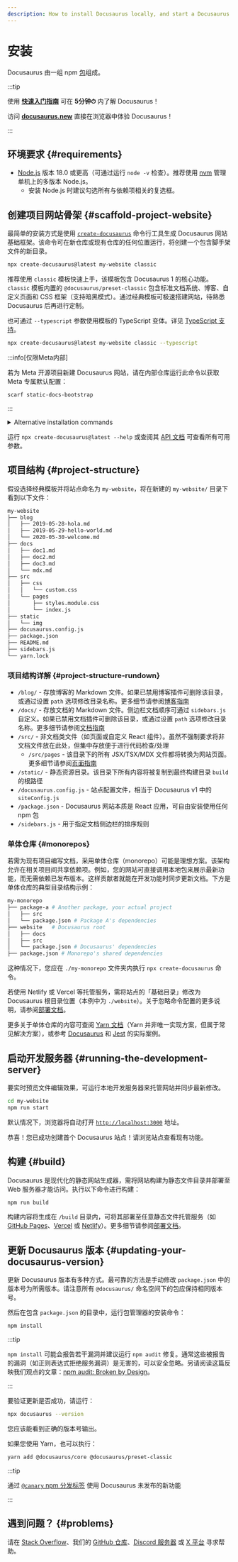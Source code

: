 ```yaml
---
description: How to install Docusaurus locally, and start a Docusaurus site in no time.
---
```


# 安装


Docusaurus 由一组 npm [包](https://github.com/facebook/docusaurus/tree/main/packages)组成。

:::tip

使用 **[快速入门指南](introduction.mdx#fast-track)** 可在 **5分钟⏱** 内了解 Docusaurus！

访问 **[docusaurus.new](https://docusaurus.new)** 直接在浏览器中体验 Docusaurus！

:::

## 环境要求 {#requirements}

- [Node.js](https://nodejs.org/en/download/) 版本 18.0 或更高（可通过运行 `node -v` 检查）。推荐使用 [nvm](https://github.com/nvm-sh/nvm) 管理单机上的多版本 Node.js。
  - 安装 Node.js 时建议勾选所有与依赖项相关的复选框。

## 创建项目网站骨架 {#scaffold-project-website}

最简单的安装方式是使用 [`create-docusaurus`](./api/misc/create-docusaurus.mdx) 命令行工具生成 Docusaurus 网站基础框架。该命令可在新仓库或现有仓库的任何位置运行，将创建一个包含脚手架文件的新目录。

```bash
npx create-docusaurus@latest my-website classic
```

推荐使用 `classic` 模板快速上手，该模板包含 Docusaurus 1 的核心功能。`classic` 模板内置的 `@docusaurus/preset-classic` 包含标准文档系统、博客、自定义页面和 CSS 框架（支持暗黑模式）。通过经典模板可极速搭建网站，待熟悉 Docusaurus 后再进行定制。

也可通过 `--typescript` 参数使用模板的 TypeScript 变体。详见 [TypeScript 支持](./typescript-support.mdx)。

```bash
npx create-docusaurus@latest my-website classic --typescript
```

:::info[仅限Meta内部]

若为 Meta 开源项目新建 Docusaurus 网站，请在内部仓库运行此命令以获取 Meta 专属默认配置：

```bash
scarf static-docs-bootstrap
```

:::

<details>
  <summary>Alternative installation commands</summary>

You can also initialize a new project using your preferred project manager:

```bash npm2yarn
npm init docusaurus
```

</details>

运行 `npx create-docusaurus@latest --help` 或查阅其 [API 文档](./api/misc/create-docusaurus.mdx) 可查看所有可用参数。

## 项目结构 {#project-structure}

假设选择经典模板并将站点命名为 `my-website`，将在新建的 `my-website/` 目录下看到以下文件：

```bash
my-website
├── blog
│   ├── 2019-05-28-hola.md
│   ├── 2019-05-29-hello-world.md
│   └── 2020-05-30-welcome.md
├── docs
│   ├── doc1.md
│   ├── doc2.md
│   ├── doc3.md
│   └── mdx.md
├── src
│   ├── css
│   │   └── custom.css
│   └── pages
│       ├── styles.module.css
│       └── index.js
├── static
│   └── img
├── docusaurus.config.js
├── package.json
├── README.md
├── sidebars.js
└── yarn.lock
```

### 项目结构详解 {#project-structure-rundown}

- `/blog/` - 存放博客的 Markdown 文件。如果已禁用博客插件可删除该目录，或通过设置 `path` 选项修改目录名称。更多细节请参阅[博客指南](blog.mdx)
- `/docs/` - 存放文档的 Markdown 文件。侧边栏文档顺序可通过 `sidebars.js` 自定义。如果已禁用文档插件可删除该目录，或通过设置 `path` 选项修改目录名称。更多细节请参阅[文档指南](./guides/docs/docs-introduction.mdx)
- `/src/` - 非文档类文件（如页面或自定义 React 组件）。虽然不强制要求将非文档文件放在此处，但集中存放便于进行代码检查/处理
  - `/src/pages` - 该目录下的所有 JSX/TSX/MDX 文件都将转换为网站页面。更多细节请参阅[页面指南](guides/creating-pages.mdx)
- `/static/` - 静态资源目录。该目录下所有内容将被复制到最终构建目录 `build` 的根路径
- `/docusaurus.config.js` - 站点配置文件，相当于 Docusaurus v1 中的 `siteConfig.js`
- `/package.json` - Docusaurus 网站本质是 React 应用，可自由安装使用任何 npm 包
- `/sidebars.js` - 用于指定文档侧边栏的排序规则

### 单体仓库 {#monorepos}

若需为现有项目编写文档，采用单体仓库（monorepo）可能是理想方案。该架构允许在相关项目间共享依赖项。例如，您的网站可直接调用本地包来展示最新功能，而无需依赖已发布版本。这样贡献者就能在开发功能时同步更新文档。下方是单体仓库的典型目录结构示例：

```bash
my-monorepo
├── package-a # Another package, your actual project
│   ├── src
│   └── package.json # Package A's dependencies
├── website   # Docusaurus root
│   ├── docs
│   ├── src
│   └── package.json # Docusaurus' dependencies
├── package.json # Monorepo's shared dependencies
```

这种情况下，您应在 `./my-monorepo` 文件夹内执行 `npx create-docusaurus` 命令。

若使用 Netlify 或 Vercel 等托管服务，需将站点的「基础目录」修改为 Docusaurus 根目录位置（本例中为 `./website`）。关于忽略命令配置的更多说明，请参阅[部署文档](./deployment.mdx#deploying-to-netlify)。

更多关于单体仓库的内容可查阅 [Yarn 文档](https://yarnpkg.com/features/workspaces)（Yarn 并非唯一实现方案，但属于常见解决方案），或参考 [Docusaurus](https://github.com/facebook/docusaurus) 和 [Jest](https://github.com/facebook/jest) 的实际案例。

## 启动开发服务器 {#running-the-development-server}

要实时预览文件编辑效果，可运行本地开发服务器来托管网站并同步最新修改。

```bash npm2yarn
cd my-website
npm run start
```

默认情况下，浏览器将自动打开 [`http://localhost:3000`](http://localhost:3000) 地址。

恭喜！您已成功创建首个 Docusaurus 站点！请浏览站点查看现有功能。

## 构建 {#build}

Docusaurus 是现代化的静态网站生成器，需将网站构建为静态文件目录并部署至 Web 服务器才能访问。执行以下命令进行构建：

```bash npm2yarn
npm run build
```

构建内容将生成在 `/build` 目录内，可将其部署至任意静态文件托管服务（如 [GitHub Pages](https://pages.github.com/)、[Vercel](https://vercel.com/) 或 [Netlify](https://www.netlify.com/)）。更多细节请参阅[部署文档](deployment.mdx)。

## 更新 Docusaurus 版本 {#updating-your-docusaurus-version}

更新 Docusaurus 版本有多种方式。最可靠的方法是手动修改 `package.json` 中的版本号为所需版本。请注意所有 `@docusaurus/` 命名空间下的包应保持相同版本号。


<UpgradeGuide />

然后在包含 `package.json` 的目录中，运行包管理器的安装命令：

```bash npm2yarn
npm install
```

:::tip

`npm install` 可能会报告若干漏洞并建议运行 `npm audit` 修复。通常这些被报告的漏洞（如正则表达式拒绝服务漏洞）是无害的，可以安全忽略。另请阅读这篇反映我们观点的文章：[npm audit: Broken by Design](https://overreacted.io/npm-audit-broken-by-design/)。

:::

要验证更新是否成功，请运行：

```bash
npx docusaurus --version
```

您应该能看到正确的版本号输出。

如果您使用 Yarn，也可以执行：

```bash
yarn add @docusaurus/core @docusaurus/preset-classic
```

:::tip

通过 [`@canary` npm 分发标签](/community/canary) 使用 Docusaurus 未发布的新功能

:::

## 遇到问题？ {#problems}

请在 [Stack Overflow](https://stackoverflow.com/questions/tagged/docusaurus)、我们的 [GitHub 仓库](https://github.com/facebook/docusaurus)、[Discord 服务器](https://discordapp.com/invite/docusaurus) 或 [X 平台](https://x.com/docusaurus) 寻求帮助。